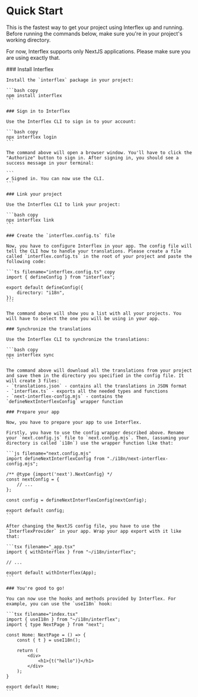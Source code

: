 
# Quick Start

This is the fastest way to get your project using Interflex up and running. Before running the commands below, make sure you're in your project's working directory.

For now, Interflex supports only NextJS applications. Please make sure you are using exactly that.

<Steps>
    ### Install Interflex

    Install the `interflex` package in your project:

    ```bash copy
    npm install interflex
    ```

    ### Sign in to Interflex

    Use the Interflex CLI to sign in to your account:

    ```bash copy
    npx interflex login
    ```

    The command above will open a browser window. You'll have to click the "Authorize" button to sign in. After signing in, you should see a success message in your terminal:

    ```
    ✔ Signed in. You can now use the CLI.
    ```

    ### Link your project

    Use the Interflex CLI to link your project:

    ```bash copy
    npx interflex link
    ```

    ### Create the `interflex.config.ts` file

    Now, you have to configure Interflex in your app. The config file will tell the CLI how to handle your translations. Please create a file called `interflex.config.ts` in the root of your project and paste the following code:

    ```ts filename="interflex.config.ts" copy
    import { defineConfig } from "interflex";

    export default defineConfig({
        directory: "i18n",
    });
    ```

    The command above will show you a list with all your projects. You will have to select the one you will be using in your app.

    ### Synchronize the translations

    Use the Interflex CLI to synchronize the translations:

    ```bash copy
    npx interflex sync
    ```

    The command above will download all the translations from your project and save them in the directory you specified in the config file. It will create 3 files:
    - `translations.json` - contains all the translations in JSON format
    - `interflex.ts` - exports all the needed types and functions
    - `next-interflex-config.mjs` - contains the `defineNextInterflexConfig` wrapper function

    ### Prepare your app

    Now, you have to prepare your app to use Interflex.

    Firstly, you have to use the config wrapper described above. Rename your `next.config.js` file to `next.config.mjs`. Then, (assuming your directory is called `i18n`) use the wrapper function like that:

    ```js filename="next.config.mjs"
    import defineNextInterflexConfig from "./i18n/next-interflex-config.mjs";

    /** @type {import('next').NextConfig} */
    const nextConfig = {
        // ...
    };

    const config = defineNextInterflexConfig(nextConfig);

    export default config;
    ```

    After changing the NextJS config file, you have to use the `InterflexProvider` in your app. Wrap your app export with it like that:

    ```tsx filename="_app.tsx"
    import { withInterflex } from "~/i18n/interflex";

    // ...

    export default withInterflex(App);
    ```

    ### You're good to go!

    You can now use the hooks and methods provided by Interflex. For example, you can use the `useI18n` hook:

    ```tsx filename="index.tsx"
    import { useI18n } from "~/i18n/interflex";
    import { type NextPage } from "next";

    const Home: NextPage = () => {
        const { t } = useI18n();

        return (
            <div>
                <h1>{t("hello")}</h1>
            </div>
        );
    }

    export default Home;
    ```
</Steps>